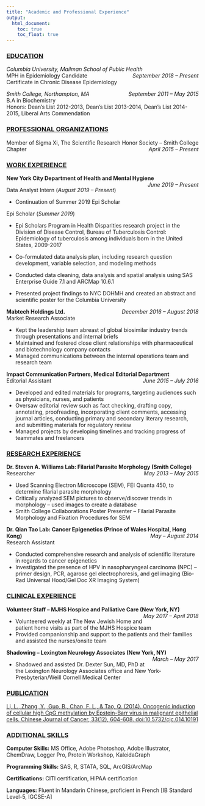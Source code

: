 ```yaml
---
title: "Academic and Professional Experience"
output: 
  html_document:
    toc: true
    toc_float: true
---
```



### <ins> **EDUCATION**</ins>  
*Columbia University, Mailman School of Public Health*  [*September 2018 – Present*]{style="float:right"}  
MPH in Epidemiology Candidate  
Certificate in Chronic Disease Epidemiology 

*Smith College, Northampton, MA*  [*September 2011 – May 2015*]{style="float:right"}  
B.A in Biochemistry   
Honors: Dean’s List 2012-2013, Dean’s List 2013-2014, Dean’s List 2014-2015, Liberal Arts Commendation 

### <ins>**PROFESSIONAL ORGANIZATIONS**</ins>
Member of Sigma Xi, The Scientific Research Honor Society – Smith College Chapter  [*April 2015 – Present*]{style="float:right"}  

### <ins>**WORK EXPERIENCE**</ins> 
**New York City Department of Health and Mental Hygiene**  [*June 2019 – Present*]{style="float:right"}

Data Analyst Intern (*August 2019 – Present*)

* Continuation of Summer 2019 Epi Scholar 

Epi Scholar (*Summer 2019*)  

* Epi Scholars Program in Health Disparities research project in the Division of Disease Control, Bureau of Tuberculosis Control: Epidemiology of tuberculosis among individuals born in the United States, 2009-2017

* Co-formulated data analysis plan, including research question development, variable selection, and modeling methods 

* Conducted data cleaning, data analysis and spatial analysis using SAS Enterprise Guide 7.1 and ARCMap 10.6.1

* Presented project findings to NYC DOHMH and created an abstract and scientific poster for the Columbia University

**Mabtech Holdings Ltd.** 		[*December 2016 – August 2018*]{style="float:right"}  
Market Research Associate

* Kept the leadership team abreast of global biosimilar industry trends through presentations and internal briefs
*	Maintained and fostered close client relationships with pharmaceutical and biotechnology company contacts
*	Managed communications between the internal operations team and research team

**Impact Communication Partners, Medical Editorial Department**                  [*June 2015 – July 2016*]{style="float:right"}  
Editorial Assistant 

*	Developed and edited materials for programs, targeting audiences such as physicians, nurses, and patients 
*	Oversaw editorial review such as fact checking, drafting copy, annotating, proofreading, incorporating client comments, accessing journal articles, conducting primary and secondary literary research, and submitting materials for regulatory review 
*	Managed projects by developing timelines and tracking progress of teammates and freelancers 


### <ins>**RESEARCH EXPERIENCE**</ins>
 <p> **Dr. Steven A. Williams Lab: Filarial Parasite Morphology (Smith College)**  [*May 2013 – May 2015*]{style="float:right"}  
Researcher  

*	Used Scanning Electron Microscope (SEM), FEI Quanta 450, to determine filarial parasite morphology  
*	Critically analyzed SEM pictures to observe/discover trends in morphology – used images to create a database 
*	Smith College Collaborations Poster Presenter – Filarial Parasite Morphology and Fixation Procedures for SEM

**Dr. Qian Tao Lab: Cancer Epigenetics (Prince of Wales Hospital, Hong Kong)**     [*May – August 2014*]{style="float:right"}  
Research Assistant  

*	Conducted comprehensive research and analysis of scientific literature in regards to cancer epigenetics 
*	Investigated the presence of HPV in nasopharyngeal carcinoma (NPC) – primer design, PCR, agarose gel electrophoresis, and gel imaging (Bio-Rad Universal Hood/Gel Doc XR Imaging System) 


### <ins>**CLINICAL EXPERIENCE**</ins>
**Volunteer Staff – MJHS Hospice and Palliative Care (New York, NY)**     [*May 2017 – April 2018*]{style="float:right"}  

* Volunteered weekly at The New Jewish Home and patient home visits as part of the MJHS Hospice team  
*	Provided companionship and support to the patients and their families and assisted the nurses/onsite team

**Shadowing – Lexington Neurology Associates (New York, NY) **  [*March – May 2017*]{style="float:right"}  

*	Shadowed and assisted Dr. Dexter Sun, MD, PhD at the Lexington Neurology Associates office and New York-Presbyterian/Weill Cornell Medical Center 


### <ins>**PUBLICATION**</ins>
[Li, L., Zhang, Y., Guo, B., Chan, F. L., & Tao, Q. (2014). Oncogenic induction of cellular high CpG methylation by Epstein-Barr virus in malignant epithelial cells. Chinese Journal of Cancer, 33(12), 604-608. doi:10.5732/cjc.014.10191](https://www.ncbi.nlm.nih.gov/pmc/articles/PMC4308656/)


### <ins>**ADDITIONAL SKILLS**</ins>  
**Computer Skills:** MS Office, Adobe Photoshop, Adobe Illustrator, ChemDraw, Logger Pro, Protein Workshop, KaleidaGraph 

**Programming Skills:** SAS, R, STATA, SQL, ArcGIS/ArcMap

**Certifications:** CITI certification, HIPAA certification 

**Languages:** Fluent in Mandarin Chinese, proficient in French [IB Standard Level-5, IGCSE-A]

